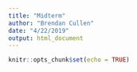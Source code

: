 ```yaml
---
title: "Midterm"
author: "Brendan Cullen"
date: "4/22/2019"
output: html_document
---
```


```r
knitr::opts_chunk$set(echo = TRUE)
```

```r

```

